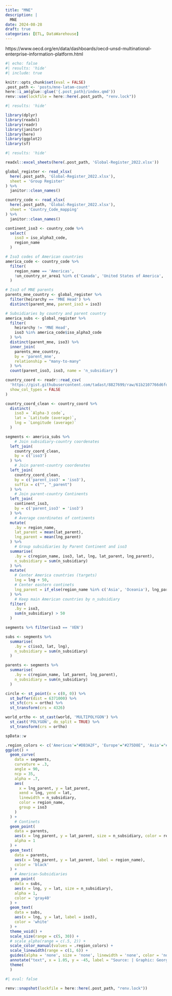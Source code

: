 ```yaml
---
title: "MNE"
description: |
  MNE
date: 2024-08-28
draft: true
categories: [ETL, DataWarehouse]
---
```


https://www.oecd.org/en/data/dashboards/oecd-unsd-multinational-enterprise-information-platform.html

```r
#| echo: false
#| results: 'hide'
#| include: true

knitr::opts_chunk$set(eval = FALSE)
.post_path <- 'posts/mne-latam-count'
here::i_am(glue::glue('{.post_path}/index.qmd'))
renv::use(lockfile = here::here(.post_path, "renv.lock"))
```

```r
#| results: 'hide'

library(dplyr)
library(readxl)
library(readr)
library(janitor)
library(here)
library(ggplot2)
library(sf)
```

```r
#| results: 'hide'

readxl::excel_sheets(here(.post_path, 'Global-Register_2022.xlsx'))

global_register <- read_xlsx(
  here(.post_path, 'Global-Register_2022.xlsx'),
  sheet = 'Group Register'
) %>% 
  janitor::clean_names()

country_code <- read_xlsx(
  here(.post_path, 'Global-Register_2022.xlsx'),
  sheet = 'Country_Code_mapping'
) %>% 
  janitor::clean_names()
```

```r
continent_iso3 <- country_code %>% 
  select(
    iso3 = iso_alpha3_code,
    region_name
  )

# Iso3 codes of American countries
america_code <- country_code %>% 
  filter(
    region_name == 'Americas',
    !un_country_or_area1 %in% c('Canada', 'United States of America', 'United States Virgin Islands')
  )

# Iso3 of MNE parents
parents_mne_country <- global_register %>% 
  filter(heirarchy == 'MNE Head') %>% 
  distinct(parent_mne, parent_iso3 = iso3)

# Subsidiaries by country and parent country
america_subs <- global_register %>% 
  filter(
    heirarchy != 'MNE Head',
    iso3 %in% america_code$iso_alpha3_code
  ) %>% 
  distinct(parent_mne, iso3) %>% 
  inner_join(
    parents_mne_country, 
    by = 'parent_mne',
    relationship = "many-to-many"
  ) %>% 
  count(parent_iso3, iso3, name = 'n_subsidiary')
```

```r
country_coord <- readr::read_csv(
  'https://gist.githubusercontent.com/tadast/8827699/raw/61b2107766d6fd51e2bd02d9f78f6be081340efc/countries_codes_and_coordinates.csv',
  show_col_types = FALSE
)

country_coord_clean <- country_coord %>% 
  distinct(
    iso3 = `Alpha-3 code`, 
    lat = `Latitude (average)`, 
    lng = `Longitude (average)`
  )
```

```r
segments <- america_subs %>%
    # Join subsidiary-country coordenates
  left_join(
    country_coord_clean,
    by = c('iso3')
  ) %>% 
    # Join parent-country coordenates
  left_join(
    country_coord_clean,
    by = c('parent_iso3' = 'iso3'),
    suffix = c("", "_parent")
  ) %>% 
    # Join parent-country Continents
  left_join(
    continent_iso3,
    by = c('parent_iso3' = 'iso3')
  ) %>% 
    # Average coordinates of continents
  mutate(
    .by = region_name,
    lat_parent = mean(lat_parent),
    lng_parent = mean(lng_parent)
  ) %>% 
    # Group subsidiaries by Parent Continent and iso3
  summarise(
    .by = c(region_name, iso3, lat, lng, lat_parent, lng_parent),
    n_subsidiary = sum(n_subsidiary)
  ) %>% 
  mutate(
    # Center America countries (targets)
    lng = lng + 50,
    # Center eastern continets
    lng_parent = if_else(region_name %in% c('Asia', 'Oceania'), lng_parent-80, lng_parent)
  ) %>% 
    # Keep main American countries by n_subsidiary
  filter(
    .by = iso3,
    sum(n_subsidiary) > 50
  )

segments %>% filter(iso3 == 'VEN')

subs <- segments %>% 
  summarise(
    .by = c(iso3, lat, lng),
    n_subsidiary = sum(n_subsidiary)
  )

parents <- segments %>% 
  summarise(
    .by = c(region_name, lat_parent, lng_parent),
    n_subsidiary = sum(n_subsidiary)
  )

circle <- st_point(x = c(0, 0)) %>%
  st_buffer(dist = 6371000) %>%
  st_sfc(crs = ortho) %>%
  st_transform(crs = 4326)

world_ortho <- st_cast(world, 'MULTIPOLYGON') %>%
  st_cast('POLYGON', do_split = TRUE) %>%
  st_transform(crs = ortho)

spData::w
```

```r
.region_colors <- c('Americas'="#DB3A2F", 'Europe'="#275D8E", 'Asia'="#DC942F", 'Africa'="#698E7C", 'Oceania'="#902A57")
ggplot() +
  geom_curve(
    data = segments,
    curvature = .3,
    angle = 90,
    ncp = 35,
    alpha = .7,
    aes(
      x = lng_parent, y = lat_parent, 
      xend = lng, yend = lat,
      linewidth = n_subsidiary,
      color = region_name,
      group = iso3
    )
  ) +
    # Continets
  geom_point(
    data = parents,
    aes(x = lng_parent, y = lat_parent, size = n_subsidiary, color = region_name), 
    alpha = 1
  ) +
  geom_text(
    data = parents,
    aes(x = lng_parent, y = lat_parent, label = region_name),
    color = 'black'
  ) +
    # American-Subsidiaries
  geom_point(
    data = subs,
    aes(x = lng, y = lat, size = n_subsidiary), 
    alpha = 1,
    color = 'gray40'
  ) +
  geom_text(
    data = subs,
    aes(x = lng, y = lat, label = iso3),
    color = 'white'
  ) +
  theme_void() +
  scale_size(range = c(5, 30)) +
  # scale_alpha(range = c(.5, 2)) +
  scale_color_manual(values = .region_colors) +
  scale_linewidth(range = c(1, 6)) +
  guides(alpha = 'none', size = 'none', linewidth = 'none', color = 'none') +
  annotate("text", x = 1.05, y = -45, label = "Source: | Graphic: Georgios Karamanis", hjust = 0, family = "IBM Plex Sans", size = 4) +
  theme(
  )
```

```r
#| eval: false

renv::snapshot(lockfile = here::here(.post_path, "renv.lock"))
```

